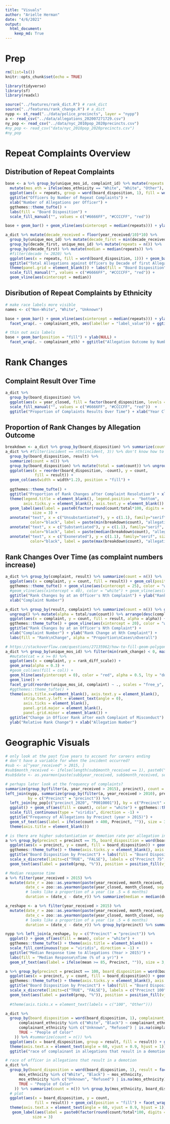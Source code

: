 ```yaml
---
title: "Visuals"
author: "Arielle Herman"
date: "4/6/2021"
output:
  html_document:
    keep_md: True
---
```


# Prep

```r
rm(list=ls())
knitr::opts_chunk$set(echo = TRUE)

library(tidyverse)
library(sf)
library(readxl)
```

```r
source("../features/rank_dict.R") # rank_dict
source("../features/rank_change.R") # a_dict
nypp <- st_read("../data/police_precincts", layer = "nypp")
a <- read_csv("../data/allegations_202007271729.csv")
ny_pop <- read_csv("../data/nyc_2010pop_2020precincts.csv")
#ny_pop <- read_csv("data/nyc_2010pop_2020precincts.csv")
#ny_pop
```

# Repeat Complaints Overview

## Distribution of Repeat Complaints

```r
base <- a %>% group_by(unique_mos_id, complaint_id) %>% mutate(repeats = n()) %>%
  mutate(mos_eth = ifelse(mos_ethnicity == "White", "White", "Other"), complainant_eth = ifelse(complainant_ethnicity == "White", "White", "Other")) %>%
  ggplot(aes(x = repeats, group = word(board_disposition, 1), fill = word(board_disposition, 1))) +
  ggtitle("Officers by Number of Repeat Complaints") +
  xlab("Number of Allegations per Officer") +
  ggthemes::theme_tufte() +
  labs(fill = "Board Disposition") +
  scale_fill_manual("", values = c("#6666FF", "#CCCCFF", "red"))

base + geom_bar() + geom_vline(aes(xintercept = median(repeats))) + ylab("Number of Officers")
```

```r
a_dict %>% mutate(decade_received = floor(year_received/10)*10) %>%
  group_by(unique_mos_id) %>% mutate(decade_first = min(decade_received)) %>%
  group_by(decade_first, unique_mos_id) %>% mutate(repeats = n()) %>%
  group_by(decade_first) %>% mutate(median = median(repeats)) %>%
  #filter(decade != 2020) %>%
  ggplot(aes(x = repeats, fill = word(board_disposition, 1))) + geom_bar() + facet_grid(decade_first ~ .) +
  ggtitle("Total Allegations against Officers by Decade of first Allegation") +
  theme(panel.grid = element_blank()) + labs(fill = "Board Disposition") + ylab("Number of Officers") + xlab("Number of Allegations per Officer")  +
  scale_fill_manual("", values = c("#6666FF", "#CCCCFF", "red")) +
  geom_vline(aes(xintercept = median))
```

## Disribution of Repeat Complaints by Ethnicity

```r
# make race labels more visible
names <- c("Non-White", "White", "Unknown")

base + geom_bar() + geom_vline(aes(xintercept = median(repeats))) + ylab("Number of Officers") +
  facet_wrap(. ~ complainant_eth, aes(labeller = "label_value")) + ggtitle("Officers by Number of Repeat Allegations\nby Complainant Ethnicity")

# thin out axis labels
base + geom_bar(position = "fill") + ylab(NULL) +
  facet_wrap(. ~ complainant_eth) + ggtitle("Allegation Outcome by Number of Repeat Allegations per Officer and Complainant Ethnicity")

```

# Rank Changes

## Complaint Result Over Time

```r
a_dict %>%
  group_by(board_disposition) %>%
  ggplot(aes(x = year_closed, fill = factor(board_disposition, levels = c("Exonerated", "Unsubstantiated", "Substantiated")))) + geom_bar(position = "fill") + labs(fill = "Board Disposition") +
  scale_fill_manual("", values = c("#6666FF", "#CCCCFF", "red"))  +
  ggtitle("Proportion of Complaints Results Over Time") + xlab("Year Closed") + ylab("Proportion") + ggthemes::theme_tufte()
```

## Proportion of Rank Changes by Allegation Outcome

```r
breakdown <- a_dict %>% group_by(board_disposition) %>% summarize(count = n())
a_dict %>% #filter(incident == nth(incident, 3)) %>% don't know how to fitler for just the first one...
  group_by(board_disposition, result) %>%
  summarize(count = n()) %>%
  group_by(board_disposition) %>% mutate(total = sum(count)) %>% ungroup() %>% mutate(width = round(total/sum(count), digits = 4)) %>%
  ggplot(aes(x = reorder(board_disposition, -count), y = count,
             fill = result)) +
  geom_col(aes(width = width*1.2), position = "fill") +
  
  ggthemes::theme_tufte() +
  ggtitle("Proportion of Rank Changes after Complaint Resolution") + xlab(NULL) + ylab(NULL) +
  theme(legend.title = element_blank(), legend.position =  "bottom",
        axis.ticks.y = element_blank(), axis.text.y = element_blank()) +
  geom_label(aes(label = paste0(factor(round(count/total*100, digits = 2)),"%")), position = position_fill(vjust = 0.5),
            size = 3) +
  annotate("text", x = c("Unsubstantiated"), y = c(1.1), family="serif", size=3, 
           color="black", label = paste(min(breakdown$count), "allegations")) +
  annotate("text", x = c("Substantiated"), y = c(1.1), family="serif", size=3, 
           color="black", label = paste(median(breakdown$count), "allegations")) +
  annotate("text", x = c("Exonerated"), y = c(1.1), family="serif", size=3, 
           color="black", label = paste(max(breakdown$count), "allegations"))
```

## Rank Changes Over Time (as complaint numbers increase)

```r
a_dict %>% group_by(complaint, result) %>% summarize(count = n()) %>%
  ggplot(aes(x = complaint, y = count, fill = result)) + geom_col(position = "fill") + 
  ggthemes::theme_tufte() + geom_vline(aes(xintercept = 25), color = "white") +
  #geom_vline(aes(xintercept = 40), color = "white") + geom_vline(aes(xintercept = 60), color = "white") +
  ggtitle("Rank Changes by at an Officer's Nth Complaint") + ylab("Rank Change at Nth Complaint") +
  xlab("Complaint Number")

a_dict %>% group_by(result, complaint) %>% summarize(count = n()) %>% group_by(complaint) %>% mutate(total = sum(count)) %>%
  ungroup() %>% mutate(alpha = total/sum(count)) %>% arrange(desc(complaint)) %>%
  ggplot(aes(x = complaint, y = count, fill = result, alpha = alpha)) + geom_col(position = "fill") +
  ggthemes::theme_tufte() + geom_vline(aes(xintercept = 20), color = "white") +
  ggtitle("Rank Changes by at an Officer's Nth Complaint") +
  xlab("Complaint Number") + ylab("Rank Change at Nth Complaint") +
  labs(fill = "Rank\nChange", alpha = "Proportion\nCases\nOverall")
```

```r
# https://stackoverflow.com/questions/27135962/how-to-fill-geom-polygon-with-different-colors-above-and-below-y-0
a_dict %>% group_by(unique_mos_id) %>% filter(min(rank_change) < 0, max(complaint) >= 15) %>%
  #mutate(cat = x >= 0) %>%
  ggplot(aes(x = complaint, y = rank_diff_scale)) +
  geom_area(alpha = 0.3) + 
  #geom_col(aes(fill = col)) +
  geom_hline(aes(yintercept = 0), color = "red", alpha = 0.5, lty = "dotted") +
  geom_line() +
  facet_grid(reorder(unique_mos_id, complaint) ~ ., scales = "free_y", switch = "y") +
  #ggthemes::theme_tufte() +
  theme(axis.title.x=element_blank(), axis.text.y = element_blank(),
        strip.text.y.left = element_text(angle = 0),
        axis.ticks = element_blank(),
        panel.grid.major = element_blank(),
        panel.grid.minor = element_blank()) +
  ggtitle("Change in Officer Rank after each Complaint of Misconduct") +
  ylab("Relative Rank Change") + xlab("Allegation Number")
```

# Geographic Visuals

```r
# only look at the past five years to account for careers ending
# don't have a variable for when the incident occurred?
#sub <- a["year_received" > 2015, ]
#sub$month_received <- ifelse(length(sub$month_received == 1), paste0("0", sub$month_received), sub$month_received)
#sub$date <- as.yearmon(paste(sub$year_received, sub$month_received, sep = "-"))

# perhaps later look at the frequency of complaints?
summarize(group_by(filter(a, year_received > 2015), precinct), count = n()) %>% mutate(total = sum(count))
left_join(nypp, summarize(group_by(filter(a, year_received > 2010), precinct), count = n()),
          by = c("Precinct" = "precinct")) %>%
  left_join(ny_pop[c("precinct_2020", "P0010001")], by = c("Precinct" = "precinct_2020")) %>%
  ggplot() + geom_sf(aes(fill = count), color = "white") + ggthemes::theme_tufte() +
  scale_fill_continuous(type = "viridis", direction = -1) +
  ggtitle("Frequency of Allegations by Precinct (year > 2015)") +
  geom_sf_text(aes(label = ifelse(count > 400, Precinct, "")), size = 3, color = "white") +
  theme(axis.title = element_blank())

# is there are higher substantiation or demotion rate per allegation in precinct 75?
a %>% group_by(precinct = precinct == 75, board_disposition = word(board_disposition, 1)) %>% summarize(count = n()) %>% na.omit() %>% group_by(precinct) %>% mutate(prop = round(count/sum(count), digits = 4)*100) %>%
  ggplot(aes(x = precinct, y = count, fill = board_disposition)) + geom_col(position = "fill") +
  ggthemes::theme_tufte() + theme(axis.ticks.y = element_blank(), axis.text.y = element_blank()) +
  ggtitle("Board Disposition by Precinct") + labs(fill = "Board Disposition") + xlab("Precinct") +
  scale_x_discrete(limits=c("TRUE", "FALSE"), labels = c("Precinct 75", "Other Precincts")) +
  geom_text(aes(label = paste0(prop, "%")), position = position_fill(vjust = 0.5)) + ylab(NULL)

# Median response time
a %>% filter(year_received > 2015) %>%
  mutate(date_r = zoo::as.yearmon(paste(year_received, month_received, sep = "-")),
         date_c = zoo::as.yearmon(paste(year_closed, month_closed, sep = "-")),
         # looks like a proportion of a year (ie .5 = 6 months)
         duration = (date_c - date_r)) %>% summarize(median = median(duration))

a_reshape <- a %>% filter(year_received > 2015) %>%
  mutate(date_r = zoo::as.yearmon(paste(year_received, month_received, sep = "-")),
         date_c = zoo::as.yearmon(paste(year_closed, month_closed, sep = "-")),
         # looks like a proportion of a year (ie .5 = 6 months)
         duration = (date_c - date_r)) %>% group_by(precinct) %>% summarize(mean = median(duration)*100)

nypp %>% left_join(a_reshape, by = c("Precinct" = "precinct")) %>%
  ggplot() + geom_sf(aes(fill = mean), color = "white") +
  ggthemes::theme_tufte() + theme(axis.title = element_blank()) +
  scale_fill_continuous(type = "viridis", direction = -1) +
  ggtitle("Median Response time to Allegations (Year > 2015)") +
  labs(fill = "Median Response\nTime (% of a yr)") +
  geom_sf_text(aes(label = ifelse(mean >= 85, Precinct, "")), size = 3, color = "white")

a %>% group_by(precinct = precinct == 100, board_disposition = word(board_disposition, 1)) %>% summarize(count = n()) %>% na.omit() %>% group_by(precinct) %>% mutate(prop = round(count/sum(count), digits = 4)*100) %>%
  ggplot(aes(x = precinct, y = count, fill = board_disposition)) + geom_col(position = "fill") +
  ggthemes::theme_tufte() + theme(axis.ticks.y = element_blank(), axis.text.y = element_blank()) +
  ggtitle("Board Disposition by Precinct") + labs(fill = "Board Disposition") + xlab("Precinct") +
  scale_x_discrete(limits=c("TRUE", "FALSE"), labels = c("Precinct 100", "Other Precincts")) +
  geom_text(aes(label = paste0(prop, "%")), position = position_fill(vjust = 0.5)) + ylab(NULL)
  
  #theme(axis.ticks.x = element_text(labels = c("100", "Other")))

```


```r
a_dict %>%
  group_by(board_disposition = word(board_disposition, 1), complainant_ethnicity = case_when(
      complainant_ethnicity %in% c("White", "Black") ~ complainant_ethnicity,
      complainant_ethnicity %in% c("Unknown", "Refused") | is.na(complainant_ethnicity) ~ "Unknown",
      TRUE ~ "People of Color"
    )) %>% #summarize(count = n()) %>%
  ggplot(aes(x = board_disposition, group = result, fill = result)) + geom_bar(position = "fill") + facet_wrap(. ~ complainant_ethnicity) +
  theme(axis.text.x = element_text(angle = 60, vjust = 0.9, hjust = 1)) +
  ggtitle("race of complainant in allegations that result in a demotion")

# race of officer in allegations that result in a demotion
a_dict %>%
  group_by(board_disposition = word(board_disposition, 1), result = factor(result, levels = c("demoted", "unchanged", "promoted")), mos_ethnicity = case_when(
      mos_ethnicity %in% c("White", "Black") ~ mos_ethnicity,
      mos_ethnicity %in% c("Unknown", "Refused") | is.na(mos_ethnicity) ~ "Unknown",
      TRUE ~ "People of Color"
    )) %>% summarize(count = n()) %>% group_by(mos_ethnicity, board_disposition) %>% mutate(total = sum(count)) %>%
  # plot
  ggplot(aes(x = board_disposition, y = count,
             fill = result)) + geom_col(position = "fill") + facet_wrap(. ~ mos_ethnicity) +
  theme(axis.text.x = element_text(angle = 60, vjust = 0.9, hjust = 1)) +
   geom_label(aes(label = paste0(factor(round(count/total*100, digits = 2)),"%"), size = 2), position = position_fill(vjust = 0.5),
            size = 3)
```